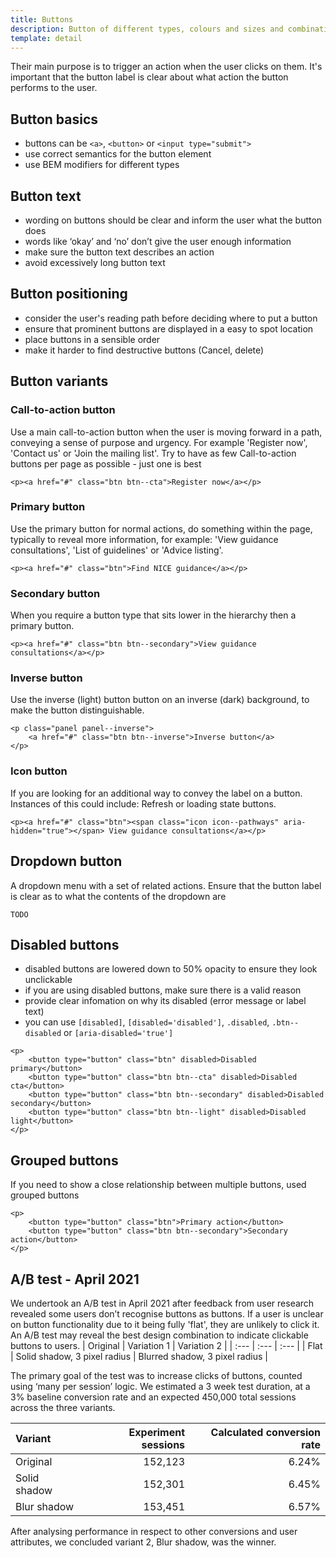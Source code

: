 ```yaml
---
title: Buttons
description: Button of different types, colours and sizes and combination of buttons
template: detail
---
```


Their main purpose is to trigger an action when the user clicks on them. It's important that the button label is clear about what action the button performs to the user.

## Button basics

- buttons can be `<a>`, `<button>` or `<input type="submit">`
- use correct semantics for the button element
- use BEM modifiers for different types

## Button text

- wording on buttons should be clear and inform the user what the button does
- words like ‘okay’ and ‘no’ don’t give the user enough information
- make sure the button text describes an action
- avoid excessively long button text

## Button positioning

- consider the user's reading path before deciding where to put a button
- ensure that prominent buttons are displayed in a easy to spot location
- place buttons in a sensible order
- make it harder to find destructive buttons (Cancel, delete)

## Button variants

### Call-to-action button

Use a main call-to-action button when the user is moving forward in a path, conveying a sense of purpose and urgency.
For example 'Register now', 'Contact us' or 'Join the mailing list'. Try to have as few Call-to-action buttons per page as possible - just one is best

```
<p><a href="#" class="btn btn--cta">Register now</a></p>
```

### Primary button

Use the primary button for normal actions, do something within the page, typically to reveal more information, for example: 'View guidance consultations', 'List of guidelines' or 'Advice listing'.

```
<p><a href="#" class="btn">Find NICE guidance</a></p>
```

### Secondary button

When you require a button type that sits lower in the hierarchy then a primary button.

```
<p><a href="#" class="btn btn--secondary">View guidance consultations</a></p>
```

### Inverse button

Use the inverse (light) button button on an inverse (dark) background, to make the button distinguishable.

```
<p class="panel panel--inverse">
    <a href="#" class="btn btn--inverse">Inverse button</a>
</p>
```

### Icon button

If you are looking for an additional way to convey the label on a button. Instances of this could include: Refresh or loading state buttons.

```
<p><a href="#" class="btn"><span class="icon icon--pathways" aria-hidden="true"></span> View guidance consultations</a></p>
```

## Dropdown button

A dropdown menu with a set of related actions. Ensure that the button label is clear as to what the contents of the dropdown are

```
TODO
```

## Disabled buttons

- disabled buttons are lowered down to 50% opacity to ensure they look unclickable
- if you are using disabled buttons, make sure there is a valid reason
- provide clear infomation on why its disabled (error message or label text)
- you can use `[disabled]`, `[disabled='disabled']`, `.disabled`, `.btn--disabled` or `[aria-disabled='true']`

```
<p>
    <button type="button" class="btn" disabled>Disabled primary</button>
    <button type="button" class="btn btn--cta" disabled>Disabled cta</button>
    <button type="button" class="btn btn--secondary" disabled>Disabled secondary</button>
    <button type="button" class="btn btn--light" disabled>Disabled light</button>
</p>
```

## Grouped buttons

If you need to show a close relationship between multiple buttons, used grouped buttons

```
<p>
    <button type="button" class="btn">Primary action</button>
    <button type="button" class="btn btn--secondary">Secondary action</button>
</p>
```

## A/B test - April 2021
We undertook an A/B test in April 2021 after feedback from user research revealed some users don’t recognise buttons as buttons. If a user is unclear on button functionality due to it being fully 'flat', they are unlikely to click it. An A/B test may reveal the best design combination to indicate clickable buttons to users. 
| Original    | Variation 1 | Variation 2     |
| :---        | :---        | :---          |
| Flat        | Solid shadow, 3 pixel radius       | Blurred shadow, 3 pixel radius   |

The primary goal of the test was to increase clicks of buttons, counted using ‘many per session’ logic. 
We estimated a 3 week test duration, at a 3% baseline conversion rate and an expected 450,000 total sessions across the three variants. 

| Variant         | Experiment sessions | Calculated conversion rate |
| :---            | ---:                | ---:        |
| Original        | 152,123             | 6.24%       |
| Solid shadow    | 152,301             | 6.45%       |
| Blur shadow     | 153,451             | 6.57%       |

After analysing performance in respect to other conversions and user attributes, we concluded variant 2, Blur shadow, was the winner.

